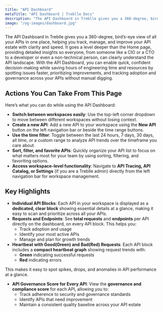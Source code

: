 ```yaml
---
title: "API Dashboard"
metaTitle: "API Dashboard | Treblle Docs"
description: "The API Dashboard in Treblle gives you a 360-degree, bird’s-eye view of all your APIs in one place, helping you track, manage, and improve your API estate."
image: "/og-images/dashboard.jpg"
---
```


The API Dashboard in Treblle gives you a 360-degree, bird’s-eye view of all your APIs in one place, helping you track, manage, and improve your API estate with clarity and speed. It goes a level deeper than the Home page, providing detailed insights so everyone, from someone like a CIO or a CTO to a developer or even a non-technical person, can clearly understand the API landscape.
With the API Dashboard, you can enable quick, confident decision-making while saving hours of engineering time and resources by spotting issues faster, prioritizing improvements, and tracking adoption and governance across your APIs without manual digging.

## Actions You Can Take From This Page
Here’s what you can do while using the API Dashboard:

- **Switch between workspaces easily**: Use the top-left corner dropdown to move between different workspaces without losing context.
- **Create a new API**: Add a new API to your workspace using the **New API** button on the left navigation bar or beside the time range buttons.
- **Use the time filter**: Toggle between the last 24 hours, 7 days, 30 days, all time, or a custom range to analyze API trends over the timeframe you care about.
- **Sort, filter, and favorite APIs**: Quickly organize your API list to focus on what matters most for your team by using sorting, filtering, and favoriting options.
- **Access workspace-level functionality**: Navigate to **API Tracing, API Catalog, or Settings** (if you are a Treblle admin) directly from the left navigation bar for workspace management.


## Key Highlights
- **Individual API Blocks**: Each API in your workspace is displayed as a **dedicated, clear block** showing essential details at a glance, making it easy to scan and prioritize across all your APIs.
- **Requests and Endpoints**: See **total requests** and **endpoints** per API directly on the dashboard, on every API block. This helps you:
    - Track adoption and usage
    - Identify your most active APIs
    - Manage and plan for growth trends
- **Heartbeat with Good(Green) and Bad(Red) Requests**: Each API block includes a **compact heartbeat graph** showing request trends with:
    - **Green** indicating successful requests
    - **Red** indicating errors  

This makes it easy to spot spikes, drops, and anomalies in API performance at a glance.
- **API Governance Score for Every API**: View the **governance and compliance score** for each API, allowing you to:
    - Track adherence to security and governance standards
    - Identify APIs that need improvement
    - Maintain a consistent quality baseline across your API estate
